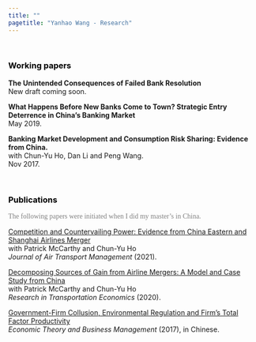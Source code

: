 ```yaml
---
title: ""
pagetitle: "Yanhao Wang - Research"
---
```


<link rel="stylesheet" href="style.css" type="text/css">
<br>

### <span style="color:Black">Working papers<span>
**The Unintended Consequences of Failed Bank Resolution**<br>
New draft coming soon.

**What Happens Before New Banks Come to Town? Strategic Entry Deterrence in China’s Banking Market**<br>
May 2019.

**Banking Market Development and Consumption Risk Sharing: Evidence from China.**<br>
with Chun-Yu Ho, Dan Li and Peng Wang.<br> 
Nov 2017.

<br>

### <span style="color:Black">Publications<span>

<span style="color:grey; font-family:'Times New Roman'" >The following papers were initiated when I did my master's in China.</span>

[Competition and Countervailing Power: Evidence from China Eastern and Shanghai Airlines Merger](files/papers/HMW_JATM2021.pdf)<br>
with Patrick McCarthy and Chun-Yu Ho<br>
*Journal of Air Transport Management* (2021).

[Decomposing Sources of Gain from Airline Mergers: A Model and Case Study from China](files/papers/HMW_RTE2020.pdf)<br>
with Patrick McCarthy and Chun-Yu Ho<br>
*Research in Transportation Economics* (2020).

[Government-Firm Collusion, Environmental Regulation and Firm's Total Factor Productivity](files/papers/ER_TFP_2017.pdf)<br>
*Economic Theory and Business Management* (2017), in Chinese.

<!-- *For more writings and presentations, see my CV [here](files/CV_YanhaoWang_May2019.pdf).* -->